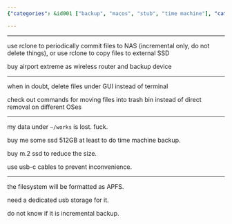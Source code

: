```yaml
---
{"categories": &id001 ["backup", "macos", "stub", "time machine"], "category": "Data Backup", "date": "2022-07-28 12:59:47", "description": "In this article, the author discusses their backup plan that involves using rclone to periodically commit files to a NAS or external SSD. They also consider using an Airport Extreme router and investing in an SSD with USB-C cables for improved efficiency and convenience.", "tags": *id001, "title": "Time Machine NAS macOS"}

---
```


------

use rclone to periodically commit files to NAS (incremental only, do not delete things), or use rclone to copy files to external SSD

buy airport extreme as wireless router and backup device

----

when in doubt, delete files under GUI instead of terminal

check out commands for moving files into trash bin instead of direct removal on different OSes

----

my data under `~/works` is lost. fuck.

buy me some ssd 512GB at least to do time machine backup.

buy m.2 ssd to reduce the size.

use usb-c cables to prevent inconvenience.

----

the filesystem will be formatted as APFS.

need a dedicated usb storage for it.

do not know if it is incremental backup.

